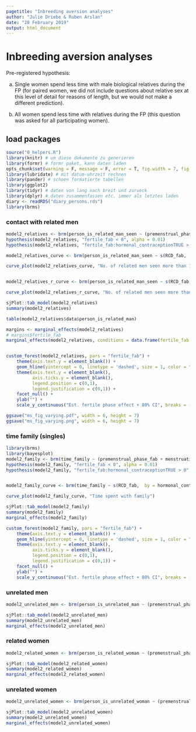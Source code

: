 ```yaml
---
pagetitle: "Inbreeding aversion analyses"
author: "Julie Driebe & Ruben Arslan"
date: "28 February 2019"
output: html_document
---
```


# Inbreeding aversion analyses {.tabset}

Pre-registered hypothesis: 

a. Single women spend less time with male biological relatives during the FP (for paired women, we did not include questions about relative sex at this level of detail for reasons of length, but we would not make a different prediction).

b. All women spend less time with relatives during the FP (this question was asked for all participating women).

## load packages {.tabset}
```r
source("0_helpers.R")
library(knitr) # um diese dokumente zu generieren
library(formr) # formr paket, kann daten laden
opts_chunk$set(warning = F, message = F, error = T, fig.width = 7, fig.height = 6)
library(lubridate) # mit datum-uhrzeit rechnen
library(pander) # schoen formatierte tabellen
library(ggplot2)
library(tidyr) # daten von lang nach breit und zurueck
library(dplyr) # daten zusammenfassen etc. immer als letztes laden
diary <- readRDS("diary_persons.rds")
library(brms)
```

### contact with related men {.tabset}
```r
model2_relatives <- brm(person_is_related_man_seen ~ (premenstrual_phase_fab + menstruation + fertile_fab) * hormonal_contraception + (1 + fertile_fab | person), data = diary %>% filter(reasons_for_exclusion == ""), backend = "cmdstanr", family = poisson(), cores = 4, file ="brms_fits/relatives_prob4")
hypothesis(model2_relatives, "fertile_fab < 0", alpha = 0.01)
hypothesis(model2_relatives, "fertile_fab:hormonal_contraceptionTRUE > 0", alpha = 0.01)

model2_relatives_curve <- brm(person_is_related_man_seen ~ s(RCD_fab,  by = hormonal_contraception, bs = "cc") + (1 | person), data = diary %>% filter(reasons_for_exclusion == ""), backend = "cmdstanr", family = poisson(), cores = 4, file ="brms_fits/relatives_prob_curve")

curve_plot(model2_relatives_curve, "No. of related men seen more than 1h")


model2_relatives_r_curve <- brm(person_is_related_man_seen ~ s(RCD_fab,  by = hormonal_contraception, bs = "cc") + (1 | person), data = diary %>% filter(reasons_for_exclusion == "") %>% group_by(session) %>% filter(sd(person_is_related_man_seen, na.rm = T) > 0), backend = "cmdstanr", family = poisson(), cores = 4, file ="brms_fits/model2_relatives_r_curve")

curve_plot(model2_relatives_r_curve, "No. of related men seen more than 1h\nrequire outcome variance")

sjPlot::tab_model(model2_relatives)
summary(model2_relatives)

table(model2_relatives$data$person_is_related_man)

margins <- marginal_effects(model2_relatives)
# margins$fertile_fab
marginal_effects(model2_relatives, conditions = data.frame(fertile_fab = c(0,1)), effects = "fertile_fab")


custom_forest(model2_relatives, pars = "fertile_fab") +
    theme(axis.text.y = element_blank()) + 
    geom_hline(yintercept = 0, linetype = 'dashed', size = 1, color = "black") +
    theme(axis.text.y = element_blank(),
          axis.ticks.y = element_blank(),
          legend.position = c(0,1),
          legend.justification = c(0,1)) +
    facet_null() +
    ylab("") +
    scale_y_continuous("Est. fertile phase effect + 80% CI", breaks = -2:2)

ggsave("ms_fig_varying.pdf", width = 6, height = 7)
ggsave("ms_fig_varying.png", width = 6, height = 7)
```

### time family (singles) {.tabset}
```r
library(brms)
library(bayesplot)
model2_family <- brm(time_family ~ (premenstrual_phase_fab + menstruation + fertile_fab) * hormonal_contraception + (1 + fertile_fab | person), data = diary %>% filter(reasons_for_exclusion == "" | reasons_for_exclusion == "not_single, "), cores = 4, backend = "cmdstanr",file = "brms_fits/model2_family3")
hypothesis(model2_family, "fertile_fab < 0", alpha = 0.01)
hypothesis(model2_family, "fertile_fab:hormonal_contraceptionTRUE > 0", alpha = 0.01)


model2_family_curve <- brm(time_family ~ s(RCD_fab,  by = hormonal_contraception, bs = "cc") + (1 | person), data =  diary %>% filter(reasons_for_exclusion == "" | reasons_for_exclusion == "not_single, "), backend = "cmdstanr", cores = 4, file ="brms_fits/model3_family_curve")

curve_plot(model2_family_curve, "Time spent with family")

sjPlot::tab_model(model2_family)
summary(model2_family)
marginal_effects(model2_family)

custom_forest(model2_family, pars = "fertile_fab") +
    theme(axis.text.y = element_blank()) + 
    geom_hline(yintercept = 0, linetype = 'dashed', size = 1, color = "black") +
    theme(axis.text.y = element_blank(),
          axis.ticks.y = element_blank(),
          legend.position = c(0,1),
          legend.justification = c(0,1)) +
    facet_null() +
    ylab("") +
    scale_y_continuous("Est. fertile phase effect + 80% CI", breaks = -2:2)
```

### unrelated men {.tabset}
```r
model2_unrelated_men <- brm(person_is_unrelated_man ~ (premenstrual_phase_fab + menstruation + fertile_fab) * hormonal_contraception + (1 + fertile_fab | person), data =  diary %>% filter(reasons_for_exclusion == ""), backend = "cmdstanr", family = poisson(), cores = 4, file ="brms_fits/unrelated_men")

sjPlot::tab_model(model2_unrelated_men)
summary(model2_unrelated_men)
marginal_effects(model2_unrelated_men)
```

### related women {.tabset}
```r
model2_related_women <- brm(person_is_related_woman ~ (premenstrual_phase_fab + menstruation + fertile_fab) * hormonal_contraception + (1 + fertile_fab | person), data = diary, backend = "cmdstanr", family = poisson(), cores = 4, file ="brms_fits/related_woman")

sjPlot::tab_model(model2_related_women)
summary(model2_related_women)
marginal_effects(model2_related_women)
```



### unrelated women {.tabset}
```r
model2_unrelated_women <- brm(person_is_unrelated_woman ~ (premenstrual_phase_fab + menstruation + fertile_fab) * hormonal_contraception + (1 + fertile_fab | person), data = diary, backend = "cmdstanr", family = poisson(), cores = 4, file ="brms_fits/unrelated_woman")

sjPlot::tab_model(model2_unrelated_women)
summary(model2_unrelated_women)
marginal_effects(model2_unrelated_women)
```



